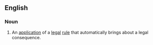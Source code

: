 ==English==
===Noun===
{{wikipedia}}
{{en-noun|sg=[[operation]] [[of]] [[law]]|-}}
# {{legal}} An [[application]] of a [[legal]] [[rule]] that automatically brings about a legal consequence.